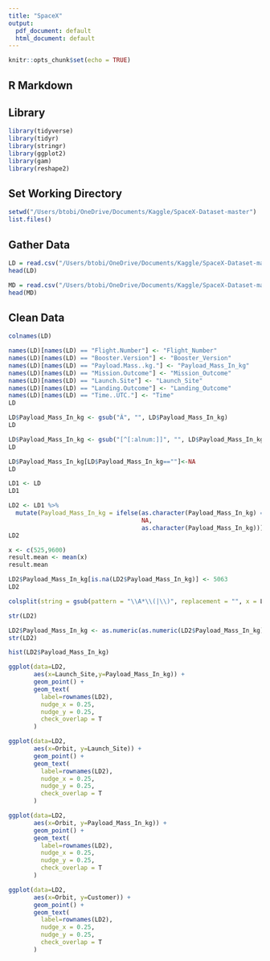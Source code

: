 ```yaml
---
title: "SpaceX"
output:
  pdf_document: default
  html_document: default
---
```


```r
knitr::opts_chunk$set(echo = TRUE)
```

## R Markdown

## Library

```r
library(tidyverse)
library(tidyr)
library(stringr)
library(ggplot2)
library(gam)
library(reshape2)
```

## Set Working Directory

```r
setwd("/Users/btobi/OneDrive/Documents/Kaggle/SpaceX-Dataset-master")
list.files()
```

## Gather Data

```r
LD = read.csv("/Users/btobi/OneDrive/Documents/Kaggle/SpaceX-Dataset-master/SpaceX-Launch-Data.csv" , header = TRUE)
head(LD)
```

```r
MD = read.csv("/Users/btobi/OneDrive/Documents/Kaggle/SpaceX-Dataset-master/SpaceX-Missions.csv" , header = TRUE)
head(MD)
```

## Clean Data

```r
colnames(LD)
```

```r
names(LD)[names(LD) == "Flight.Number"] <- "Flight_Number"
names(LD)[names(LD) == "Booster.Version"] <- "Booster_Version"
names(LD)[names(LD) == "Payload.Mass..kg."] <- "Payload_Mass_In_kg"
names(LD)[names(LD) == "Mission.Outcome"] <- "Mission_Outcome"
names(LD)[names(LD) == "Launch.Site"] <- "Launch_Site"
names(LD)[names(LD) == "Landing.Outcome"] <- "Landing_Outcome"
names(LD)[names(LD) == "Time..UTC."] <- "Time"
LD

```

```r
LD$Payload_Mass_In_kg <- gsub("Â", "", LD$Payload_Mass_In_kg)
LD
```

```r
LD$Payload_Mass_In_kg <- gsub("[^[:alnum:]]", "", LD$Payload_Mass_In_kg)
LD
```



```r
LD$Payload_Mass_In_kg[LD$Payload_Mass_In_kg==""]<-NA
LD
```


```r
LD1 <- LD
LD1
```

```r
LD2 <- LD1 %>% 
  mutate(Payload_Mass_In_kg = ifelse(as.character(Payload_Mass_In_kg) == "Classified",
                                     NA,
                                     as.character(Payload_Mass_In_kg)))
LD2
```



```r
x <- c(525,9600)
result.mean <- mean(x)
result.mean
```

```r
LD2$Payload_Mass_In_kg[is.na(LD2$Payload_Mass_In_kg)] <- 5063
LD2
```

```r
colsplit(string = gsub(pattern = "\\A*\\(|\\)", replacement = "", x = LD2$Landing_Outcome), pattern = c(" "),names = c("Landing_Outcome","Landing_Type"))
```

```r
str(LD2)
```

```r
LD2$Payload_Mass_In_kg <- as.numeric(as.numeric(LD2$Payload_Mass_In_kg))
str(LD2)
```

```r
hist(LD2$Payload_Mass_In_kg)
```


```r
ggplot(data=LD2,
       aes(x=Launch_Site,y=Payload_Mass_In_kg)) +
       geom_point() +
       geom_text(
         label=rownames(LD2),
         nudge_x = 0.25,
         nudge_y = 0.25,
         check_overlap = T
       )

```

```r
ggplot(data=LD2,
       aes(x=Orbit, y=Launch_Site)) +
       geom_point() +
       geom_text(
         label=rownames(LD2),
         nudge_x = 0.25,
         nudge_y = 0.25,
         check_overlap = T
       )

```

```r
ggplot(data=LD2,
       aes(x=Orbit, y=Payload_Mass_In_kg)) +
       geom_point() +
       geom_text(
         label=rownames(LD2),
         nudge_x = 0.25,
         nudge_y = 0.25,
         check_overlap = T
       )

```

```r
ggplot(data=LD2,
       aes(x=Orbit, y=Customer)) +
       geom_point() +
       geom_text(
         label=rownames(LD2),
         nudge_x = 0.25,
         nudge_y = 0.25,
         check_overlap = T
       )

```